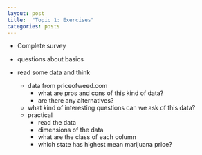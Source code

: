 ```yaml
---
layout: post
title:  "Topic 1: Exercises"
categories: posts
---
```


- Complete survey

- questions about basics

- read some data and think 
  - data from priceofweed.com
    - what are pros and cons of this kind of data?
    - are there any alternatives?
  - what kind of interesting questions can we ask of this data?
  - practical
    - read the data
    - dimensions of the data
    - what are the class of each column
    - which state has highest mean marijuana price?
